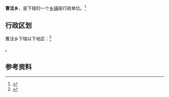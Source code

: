 {{中国乡级行政区|64/05/22/209/000}}

'''曹洼乡'''，是{{PRC admin/fullname|64/05/22/209/000|3}}下辖的一个[[乡镇|乡镇]]级行政单位。<ref>{{PRC admin/ref sgc|{{PRC admin/parent|64/05/22/209/000}}}}</ref>

== 行政区划 ==

曹洼乡下辖以下地区：<ref>{{PRC admin/ref sgc|64/05/22/209/000}}</ref>

{{PRC admin/children|64/05/22/209/000}}。

== 参考资料 ==

{{reflist}}

{{行政区划小作品}}
{{PRC admin/navcat|64/05/22/209/000}}